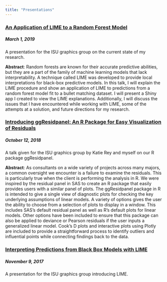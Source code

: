 ```yaml
---
title: "Presentations"
---
```


### [An Application of LIME to a Random Forest Model](https://goodekat.github.io/presentations/graphics_group/03-applying_lime_to_random_forest/slides.html)

##### March 1, 2019

A presentation for the ISU graphics group on the current state of my research.

**Abstract**: Random forests are known for their accurate predictive abilities, but they are a part of the family of machine learning models that lack interpretability. A technique called LIME was developed to provide local interpretations for black-box predictive models. In this talk, I will explain the LIME procedure and show an application of LIME to predictions from a random forest model fit to a bullet matching dataset. I will present a Shiny app I created to view the LIME explanations. Additionally, I will discuss the issues that I have encountered while working with LIME, some of the attempts at a solution, and future directions for my research.

### [Introducing ggResidpanel: An R Package for Easy Visualization of Residuals](https://goodekat.github.io/presentations/graphics_group/02-ggResidpanel/talk.html)

##### October 12, 2018

A talk given for the ISU graphics group by Katie Rey and myself on our R package ggResidpanel.

**Abstract**: As consultants on a wide variety of projects across many majors, a common oversight we encounter is a failure to examine the residuals. This is particularly true when the client is performing the analysis in R. We were inspired by the residual panel in SAS to create an R package that easily provides users with a similar panel of plots. The ggResidpanel package in R is intended to give a single view of diagnostic plots for checking the key underlying assumptions of linear models. A variety of options gives the user the ability to choose from a selection of plots to display in a window. This includes SAS’s default residual panel as well as R’s default plots for linear models. Other options have been included to ensure that this package can also be applied to deviance or Pearson residuals if the user inputs a generalized linear model. Cook’s D plots and interactive plots using Plotly are included to provide a straightforward process to identify outliers and influential points while connecting findings back to the data.

### [Interpreting Predictions from Black Box Models with LIME](https://goodekat.github.io/presentations/graphics_group/01-understanding_lime/slides.html)

##### November 9, 2017

A presentation for the ISU graphics group introducing LIME.
